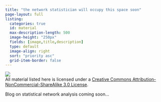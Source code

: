 ```yaml
---
title: "the network statistician will occupy this space soon"
page-layout: full
listing:
  categories: true
  id: material
  max-description-length: 500
  image-height: "250px"	
  fields: [image,title,description]
  type: default
  image-align: right
  sort: "priority asc"
  grid-item-border: false
---
```



[![](https://i.creativecommons.org/l/by-nc-sa/3.0/de/88x31.png)](https://creativecommons.org/licenses/by-nc-sa/3.0/de/deed.en)  
All material listed here is licensed under a [Creative Commons Attribution-NonCommercial-ShareAlike 3.0 License](https://creativecommons.org/licenses/by-nc-sa/3.0/de/deed.en).

:::{.center}
Blog on statistical network analysis coming soon...
:::


